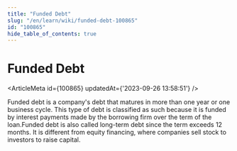 ```yaml
---
title: "Funded Debt"
slug: "/en/learn/wiki/funded-debt-100865"
id: "100865"
hide_table_of_contents: true
---
```



# Funded Debt

<ArticleMeta id={100865} updatedAt={'2023-09-26 13:58:51'} />
<div className='border-solid border-b border-t-0 my-4 border-[var(--ifm-color-gray-300)]' />

Funded debt is a company's debt that matures in more than one year or one business cycle. This type of debt is classified as such because it is funded by interest payments made by the borrowing firm over the term of the loan.Funded debt is also called long-term debt since the term exceeds 12 months. It is different from equity financing, where companies sell stock to investors to raise capital.
